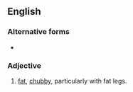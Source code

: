 ==English==

===Alternative forms===
* {{l|en|beef to the hock}}

===Adjective===
{{en-adj|-}}

# {{label|en|Ireland|idiomatic|said of a woman}} [[fat]], [[chubby]], particularly with fat legs.